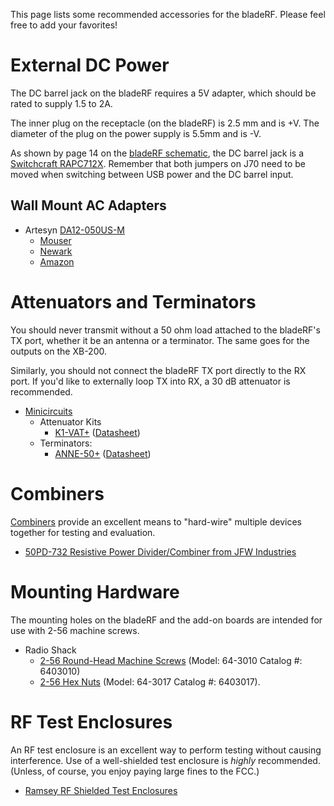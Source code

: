 This page lists some recommended accessories for the bladeRF.  Please feel free to add your favorites!

= External DC Power =
The DC barrel jack on the bladeRF requires a 5V adapter, which should be rated to supply 1.5 to 2A.

The inner plug on the receptacle (on the bladeRF) is 2.5 mm and is +V.  The diameter of the plug on the power supply is 5.5mm and is -V.

As shown by page 14 on the [http://nuand.com/bladerf.pdf bladeRF schematic], the DC barrel jack is a  [http://www.mouser.com/ds/2/393/rapc712x_cd-371318.pdf Switchcraft RAPC712X]. Remember that both jumpers on J70 need to be moved when switching between USB power and the DC barrel input.

== Wall Mount AC Adapters ==

* Artesyn [http://www.mouser.com/ds/2/633/da12-m_series_ds_06-04-14_79cfb80a76-520005.pdf DA12-050US-M]
** [http://www.mouser.com/ProductDetail/Artesyn-Embedded-Technologies/DA12-050US-M/?qs=emAWHUWp%252blcZAFicGRINPQ%3D%3D&kpid=330909095&gclid=CL6GvIqK4sUCFQemaQodIjgASA Mouser]
** [http://www.newark.com/artesyn-embedded-technologies/da12-050us-m/adaptor-ac-dc-medical-5v-2a/dp/68R2374?ost=68R2374&mckv=snlcgFYz2|pcrid|66379584501|plid|&CMP=KNC-GUSA-GEN-SHOPPING-ARTESYN_EMBEDDED_TECHNOLOGIES&CAGPSPN=pla&gclid=CLuThqWN4sUCFQ8waQodir0AOQ&CAWELAID=120185550001159808 Newark]
** [http://www.amazon.com/EMERSON-NETWORK-POWER-DA12-050US-M-EXTERNAL/dp/B00DLSM9F2/ref=sr_1_1?ie=UTF8&qid=1432735979&sr=8-1&keywords=DA12-050US-M Amazon]

= Attenuators and Terminators =

You should never transmit without a 50 ohm load attached to the bladeRF's TX port, whether it be an antenna or a terminator. The same goes for the outputs on the XB-200.  

Similarly, you should not connect the bladeRF TX port directly to the RX port. If you'd like to externally loop TX into RX, a 30 dB attenuator is recommended.

* [http://www.minicircuits.com Minicircuits]
** Attenuator Kits
*** [http://www.minicircuits.com/MCLStore/ModelSearch?model=K1-VAT%2B&search_type=info K1-VAT+] ([http://www.minicircuits.com/pdfs/K1-VAT+.pdf Datasheet])
** Terminators:
*** [http://www.minicircuits.com/MCLStore/ModelSearch?model=ANNE-50%2B&search_type=info ANNE-50+] ([http://www.minicircuits.com/pdfs/ANNE-50+.pdf Datasheet])

= Combiners =

[http://www.radio-electronics.com/info/rf-technology-design/coupler-combiner-splitter/rf-splitter-combiner-basics.php Combiners] provide an excellent means to "hard-wire" multiple devices together for testing and evaluation. 

* [http://www.jfwindustries.com/products/50PD_732_Resistive_Power_Divider_Combiner_from_JFW_Industries-1396-79.html 50PD-732 Resistive Power Divider/Combiner from JFW Industries]

= Mounting Hardware =

The mounting holes on the bladeRF and the add-on boards are intended for use with 2-56 machine screws.

* Radio Shack
** [http://www.radioshack.com/2-56-round-head-machine-screws-42-pack/6403010.html 2-56 Round-Head Machine Screws] (Model: 64-3010 Catalog #: 6403010)
** [http://www.radioshack.com/2-56-hex-nuts-40-pack/6403017.html 2-56 Hex Nuts] (Model: 64-3017 Catalog #: 6403017).

= RF Test Enclosures =

An RF test enclosure is an excellent way to perform testing without causing interference. Use of a well-shielded test enclosure is ''highly'' recommended. (Unless, of course, you enjoy paying large fines to the FCC.)

* [http://ramseytest.com/product_list.php?category=1 Ramsey RF Shielded Test Enclosures]


